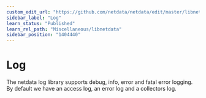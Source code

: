 ```yaml
---
custom_edit_url: "https://github.com/netdata/netdata/edit/master/libnetdata/log/README.md"
sidebar_label: "Log"
learn_status: "Published"
learn_rel_path: "Miscellaneous/libnetdata"
sidebar_position: "1404440"
---
```



# Log

The netdata log library supports debug, info, error and fatal error logging. 
By default we have an access log, an error log and a collectors log. 


